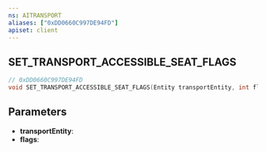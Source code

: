 ```yaml
---
ns: AITRANSPORT
aliases: ["0xDD0660C997DE94FD"]
apiset: client
---
```

## SET_TRANSPORT_ACCESSIBLE_SEAT_FLAGS

```c
// 0xDD0660C997DE94FD
void SET_TRANSPORT_ACCESSIBLE_SEAT_FLAGS(Entity transportEntity, int flags);
```


## Parameters
* **transportEntity**:
* **flags**: